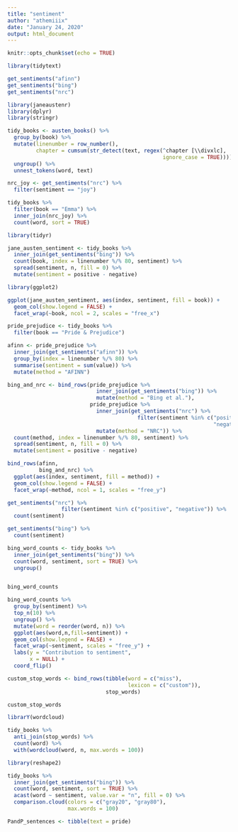 ---
title: "sentiment"
author: "athemiiix"
date: "January 24, 2020"
output: html_document
---

```{r setup, include=FALSE}
knitr::opts_chunk$set(echo = TRUE)
```

```{r}

library(tidytext)

get_sentiments("afinn")
get_sentiments("bing")
get_sentiments("nrc")

```

```{r}
library(janeaustenr)
library(dplyr)
library(stringr)

tidy_books <- austen_books() %>% 
  group_by(book) %>% 
  mutate(linenumber = row_number(),
         chapter = cumsum(str_detect(text, regex(^chapter [\\divxlc],
                                                 ignore_case = TRUE)))) %>% 
  ungroup() %>% 
  unnest_tokens(word, text)
```

```{r}
nrc_joy <- get_sentiments("nrc") %>% 
  filter(sentiment == "joy")

tidy_books %>% 
  filter(book == "Emma") %>% 
  inner_join(nrc_joy) %>% 
  count(word, sort = TRUE)

```

```{r}
library(tidyr)

jane_austen_sentiment <- tidy_books %>% 
  inner_join(get_sentiments("bing")) %>% 
  count(book, index = linenumber %/% 80, sentiment) %>% 
  spread(sentiment, n, fill = 0) %>% 
  mutate(sentiment = positive - negative)

library(ggplot2)

ggplot(jane_austen_sentiment, aes(index, sentiment, fill = book)) +
  geom_col(show.legend = FALSE) +
  facet_wrap(~book, ncol = 2, scales = "free_x")

```


```{r}
pride_prejudice <- tidy_books %>% 
  filter(book == "Pride & Prejudice")

```

```{r}
afinn <- pride_prejudice %>% 
  inner_join(get_sentiments("afinn")) %>% 
  group_by(index = linenumber %/% 80) %>% 
  summarise(sentiment = sum(value)) %>% 
  mutate(method = "AFINN")
```

```{r}
bing_and_nrc <- bind_rows(pride_prejudice %>% 
                            inner_join(get_sentiments("bing")) %>% 
                            mutate(method = "Bing et al."),
                          pride_prejudice %>% 
                            inner_join(get_sentiments("nrc") %>% 
                                         filter(sentiment %in% c("positive",
                                                                 "negative"))) %>% 
                            mutate(method = "NRC")) %>% 
  count(method, index = linenumber %/% 80, sentiment) %>%
  spread(sentiment, n, fill = 0) %>%
  mutate(sentiment = positive - negative)
```

```{r}
bind_rows(afinn,
          bing_and_nrc) %>% 
  ggplot(aes(index, sentiment, fill = method)) +
  geom_col(show.legend = FALSE) +
  facet_wrap(~method, ncol = 1, scales = "free_y")
```

```{r}
get_sentiments("nrc") %>% 
                 filter(sentiment %in% c("positive", "negative")) %>%
  count(sentiment)

get_sentiments("bing") %>% 
  count(sentiment)

```

```{r}
bing_word_counts <- tidy_books %>% 
  inner_join(get_sentiments("bing")) %>% 
  count(word, sentiment, sort = TRUE) %>% 
  ungroup()


bing_word_counts

bing_word_counts %>% 
  group_by(sentiment) %>% 
  top_n(10) %>% 
  ungroup() %>% 
  mutate(word = reorder(word, n)) %>% 
  ggplot(aes(word,n,fill=sentiment)) +
  geom_col(show.legend = FALSE) +
  facet_wrap(~sentiment, scales = "free_y") +
  labs(y = "Contribution to sentiment",
       x = NULL) +
  coord_flip()
```

```{r}
custom_stop_words <- bind_rows(tibble(word = c("miss"),
                                      lexicon = c("custom")),
                               stop_words)

custom_stop_words
```

```{r}
librarY(wordcloud)

tidy_books %>% 
  anti_join(stop_words) %>% 
  count(word) %>% 
  with(wordcloud(word, n, max.words = 100))
```

```{r}
library(reshape2)

tidy_books %>% 
  inner_join(get_sentiments("bing")) %>% 
  count(word, sentiment, sort = TRUE) %>% 
  acast(word ~ sentiment, value.var = "n", fill = 0) %>% 
  comparison.cloud(colors = c("gray20", "gray80"),
                   max.words = 100)


```

```{r}
PandP_sentences <- tibble(text = pride)
```












